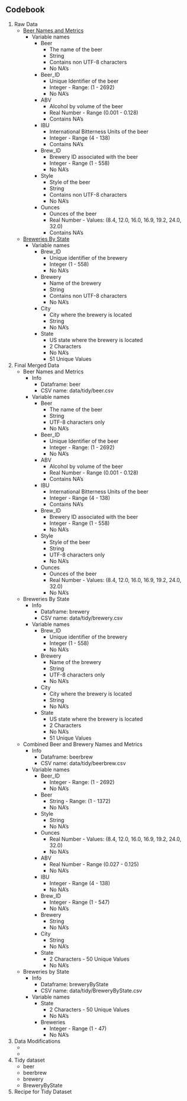 ## Codebook
1. Raw Data
    + [Beer Names and Metrics](https://raw.githubusercontent.com/allthebits/msds6306-case-study-01/master/data/Beers.csv)
        + Variable names
            + Beer
                + The name of the beer
                + String
                + Contains non UTF-8 characters
                + No NA's
            + Beer_ID 
                + Unique Identifier of the beer
                + Integer - Range: (1 - 2692)
                + No NA's
            + ABV
                + Alcohol by volume of the beer
                + Real Number - Range (0.001 - 0.128)
                + Contains NA's
            + IBU
                + International Bitterness Units of the beer
                + Integer - Range (4 - 138)
                + Contains NA's
            + Brew_ID
                + Brewery ID associated with the beer
                + Integer - Range (1 - 558)
                + No NA's
            + Style
                + Style of the beer
                + String
                + Contains non UTF-8 characters
                + No NA's
            + Ounces
                + Ounces of the beer
                + Real Number - Values: (8.4, 12.0, 16.0, 16.9, 19.2, 24.0, 32.0)
                + Contains NA's
    + [Breweries By State](https://raw.githubusercontent.com/allthebits/msds6306-case-study-01/master/data/Breweries.csv)
        + Variable names
            + Brew_ID
                + Unique identifier of the brewery
                + Integer (1 - 558)
                + No NA's
            + Brewery
                + Name of the brewery
                + String
                + Contains non UTF-8 characters
                + No NA's
            + City
                + City where the brewery is located
                + String
                + No NA's
            + State
                + US state where the brewery is located
                + 2 Characters
                + No NA's
                + 51 Unique Values
2. Final Merged Data
    + Beer Names and Metrics
        + Info
            + Dataframe: beer
            + CSV name: data/tidy/beer.csv
        + Variable names
            + Beer
                + The name of the beer
                + String
                + UTF-8 characters only
                + No NA's
            + Beer_ID 
                + Unique Identifier of the beer
                + Integer - Range: (1 - 2692)
                + No NA's
            + ABV
                + Alcohol by volume of the beer
                + Real Number - Range (0.001 - 0.128)
                + Contains NA's
            + IBU
                + International Bitterness Units of the beer
                + Integer - Range (4 - 138)
                + Contains NA's
            + Brew_ID
                + Brewery ID associated with the beer
                + Integer - Range (1 - 558)
                + No NA's
            + Style
                + Style of the beer
                + String
                + UTF-8 characters only
                + No NA's
            + Ounces
                + Ounces of the beer
                + Real Number - Values: (8.4, 12.0, 16.0, 16.9, 19.2, 24.0, 32.0)
                + No NA's
    + Breweries By State
        + Info
            + Dataframe: brewery
            + CSV name: data/tidy/brewery.csv
        + Variable names
            + Brew_ID
                + Unique identifier of the brewery
                + Integer (1 - 558)
                + No NA's
            + Brewery
                + Name of the brewery
                + String
                + UTF-8 characters only
                + No NA's
            + City
                + City where the brewery is located
                + String
                + No NA's
            + State
                + US state where the brewery is located
                + 2 Characters
                + No NA's
                + 51 Unique Values
    + Combined Beer and Brewery Names and Metrics
        + Info
            + Dataframe: beerbrew
            + CSV name: data/tidy/beerbrew.csv
        + Variable names
            + Beer_ID
                + Integer - Range: (1 - 2692)
                + No NA's
            + Beer
                + String - Range: (1 - 1372)
                + No NA's
            + Style    
                + String
                + No NA's
            + Ounces
                + Real Number - Values: (8.4, 12.0, 16.0, 16.9, 19.2, 24.0, 32.0)
                + No NA's                
            + ABV
                + Real Number - Range (0.027 - 0.125)
                + No NA's
            + IBU
                + Integer - Range (4 - 138)
                + No NA's
            + Brew_ID
                + Integer - Range (1 - 547)
                + No NA's
            + Brewery
                + String
                + No NA's
            + City 
                + String
                + No NA's
            + State
                + 2 Characters - 50 Unique Values
                + No NA's
     + Breweries by State
          + Info
             + Dataframe: breweryByState
             + CSV name: data/tidy/BreweryByState.csv 
          + Variable names    
            + State
                + 2 Characters - 50 Unique Values
                + No NA's
            + Breweries
                + Integer - Range (1 - 47)
                + No NA's          
3. Data Modifications
    +
    +
4. Tidy dataset
    + beer
    + beerbrew
    + brewery
    + BreweryByState
5. Recipe for Tidy Dataset
